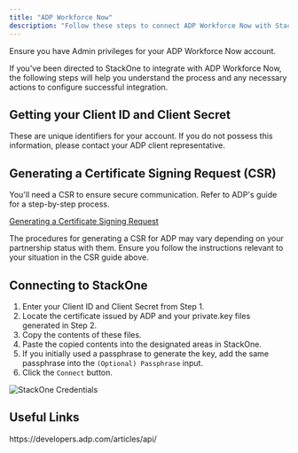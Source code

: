 ```yaml
---
title: "ADP Workforce Now"
description: "Follow these steps to connect ADP Workforce Now with StackOne Hub successfully."
---
```



<Warning>
  Ensure you have Admin privileges for your ADP Workforce Now account.
</Warning>

If you've been directed to StackOne to integrate with ADP Workforce Now, the following steps will help you understand the process and any necessary actions to configure successful integration.

## Getting your Client ID and Client Secret

These are unique identifiers for your account. If you do not possess this information, please contact your ADP client representative.

## Generating a Certificate Signing Request (CSR)

You'll need a CSR to ensure secure communication. Refer to ADP's guide for a step-by-step process.

<a href="https://developers.adp.com/learn/how-to-articles/generate-a-certificate-signing-request" target="_blank" rel="noreferrer nofollow noopener" class="intercom-h2b-button">Generating a Certificate Signing Request</a>

The procedures for generating a CSR for ADP may vary depending on your partnership status with them. Ensure you follow the instructions relevant to your situation in the CSR guide above.

## Connecting to StackOne

1. Enter your Client ID and Client Secret from Step 1.
2. Locate the certificate issued by ADP and your private.key files generated in Step 2.
3. Copy the contents of these files.
4. Paste the copied contents into the designated areas in StackOne.
5. If you initially used a passphrase to generate the key, add the same passphrase into the `(Optional) Passphrase` input.
6. Click the `Connect` button.

<Frame>
  <img className='rounded-md' style={{ margin: '0 auto', border: '1px solid #efefef' }} alt="StackOne Credentials" src="/images/adpworkforcenow/image1.png" />
</Frame>

<IntegrationFooter />

## Useful Links
<Card title="API Reference" icon="link" href="https://developers.adp.com/articles/api/">
  https://developers.adp.com/articles/api/
</Card>
